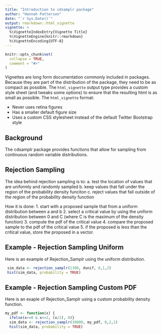 ```yaml
---
title: "Introduction to cdsamplr package"
author: "Hannah Patterson"
date: "`r Sys.Date()`"
output: rmarkdown::html_vignette
vignette: >
  %\VignetteIndexEntry{Vignette Title}
  %\VignetteEngine{knitr::rmarkdown}
  %\VignetteEncoding{UTF-8}
---
```


```r
knitr::opts_chunk$set(
  collapse = TRUE,
  comment = "#>"
)
```


Vignettes are long form documentation commonly included in packages. Because they are part of the distribution of the package, they need to be as compact as possible. The `html_vignette` output type provides a custom style sheet (and tweaks some options) to ensure that the resulting html is as small as possible. The `html_vignette` format:

- Never uses retina figures
- Has a smaller default figure size
- Uses a custom CSS stylesheet instead of the default Twitter Bootstrap style

## Background
The cdsamplr package provides functions that allow for sampling from continuous random variable distributions.



## Rejection Sampling
The idea behind rejection sampling is to:
a. test the location of values that are uniformly and randomly sampled 
b. keep values that fall under the region of the probability density funciton
c. reject values that fall outside of the region of the probability density function

How it is done:
1. start with a proposed sample that from a uniform distribution between a and b
2. select a critical value by using the uniform distribution between 0 and C (where    C is the maximum of the density function)
3. compute the pdf of the critical value
4. compare the proposed sample to the pdf of the critical value
5. if the proposed is less than the critical value, store the proposed in a vector.

## Example - Rejection Sampling Uniform 

Here is an example of Rejection_Samplr using the uniform distribution.

```r
 sim_data <- rejection_samplr(1300, dunif, 0,1,2)
 hist(sim_data, probability = TRUE)
```



## Example - Rejection Sampling Custom PDF

Here is an exaple of Rejection_Samplr using a custom probability density function. 


```r
my_pdf <- function(x) {
  ifelse(x>=0 & x<=2, (x/2), 0)}
  sim_data <- rejection_samplr(30000, my_pdf, 0,2,1)
  hist(sim_data, probability = TRUE)
```
